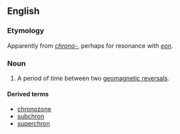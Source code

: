 ==English==

===Etymology===
Apparently from ''[[chrono-]]'', perhaps for resonance with ''[[eon]]''.

===Noun===
{{en-noun}}
{{wikipedia}}

# {{geology}} A period of time between two [[w:Geomagnetic reversal|geomagnetic reversals]].

====Derived terms====
* [[chronozone]]
* [[subchron]]
* [[superchron]]
